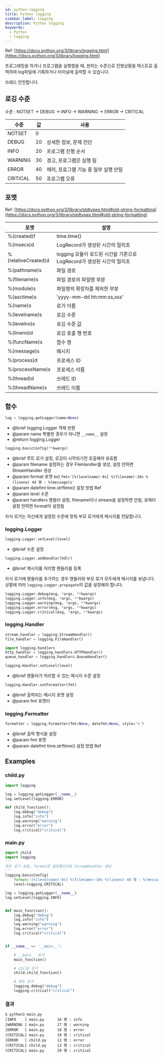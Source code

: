 ```yaml
---
id: python-logging
title: Python logging
sidebar_label: logging
description: Python logging
keywords:
  - Python
  - logging
---
```


Ref: [https://docs.python.org/3/library/logging.html](https://docs.python.org/3/library/logging.html)

프로그래밍을 하거나 프로그램을 실행했을 때, 원하는 수준으로 진행상황을 텍스트로 출력하여 log파일에 기록하거나 터미널에 출력할 수 있습니다.

쓰레드 안전합니다.

## 로깅 수준

수준 : NOTSET -> DEBUG -> INFO -> WARNING -> ERROR -> CRITICAL

| 수준     | 값  | 사용                                  |
| -------- | --- | ------------------------------------- |
| NOTSET   | 0   |                                       |
| DEBUG    | 10  | 상세한 정보, 문제 진단                |
| INFO     | 20  | 프로그램 진행 순서                    |
| WARNING  | 30  | 경고, 프로그램은 실행 됨              |
| ERROR    | 40  | 에러, 프로그램 기능 중 일부 실행 안됨 |
| CRITICAL | 50  | 프로그램 오류                         |

## 포맷

Ref: [https://docs.python.org/3/library/stdtypes.html#old-string-formatting](https://docs.python.org/3/library/stdtypes.html#old-string-formatting)

| 포맷                | 설명                                                                   |
| ------------------- | ---------------------------------------------------------------------- |
| %(created)f         | time.time()                                                            |
| %(msecs)d           | LogRecord가 생성된 시간의 밀리초                                       |
| %(relativeCreated)d | logging 모듈이 로드된 시간을 기준으로 LogRecord가 생성된 시간의 밀리초 |
| %(pathname)s        | 파일 경로                                                              |
| %(filename)s        | 파일 경로의 파일명 부분                                                |
| %(module)s          | 파일명의 확장자를 제외한 부분                                          |
| %(asctime)s         | 'yyyy-mm-dd hh:mm:ss,sss'                                              |
| %(name)s            | 로거 이름                                                              |
| %(levelname)s       | 로깅 수준                                                              |
| %(levelno)s         | 로깅 수준 값                                                           |
| %(lineno)d          | 로깅 호출 행 번호                                                      |
| %(funcName)s        | 함수 명                                                                |
| %(message)s         | 메시지                                                                 |
| %(process)d         | 프로세스 ID                                                            |
| %(processName)s     | 프로세스 이름                                                          |
| %(thread)d          | 쓰레드 ID                                                              |
| %(threadName)s      | 쓰레드 이름                                                            |

## 함수

```python
log = logging.getLogger(name=None)
```

- @brief logging.Logger 객체 반환
- @param name 특별한 경우가 아니면 `__name__` 설정
- @return logging.Logger

```python
logging.basicConfig(**kwargs)
```

- @brief 루트 로거 설정, 로깅이 시작되기전 호출해야 유효함
- @param filename 설정하는 경우 FileHandler를 생성, 설정 안하면 StreamHandler 생성
- @param format 포맷
  ex) `fmt='[%(levelname)-8s] %(filename)-10s %(lineno) 4d 행 : %(message)s'`
- @param datefmt time.strftime() 설정 방법 Ref
- @param level 수준
- @param handlers 핸들러 설정, filename이나 stream을 설정하면 안됨, 포매터 설정 안하면 format이 설정됨

자식 로거는 자신에게 설정된 수준에 맞춰 부모 로거에게 메시지를 전달합니다.

### logging.Logger

```python
logging.Logger.setLevel(level)
```

- @brief 수준 설정

```python
logging.Logger.addHandler(hdlr)
```

- @brief 메시지를 처리할 핸들러를 등록

자식 로거에 핸들러를 추가하는 경우 핸들러와 부모 로거 모두에게 메시지를 보냅니다.
상황에 따라 `logging.Logger.propagate`의 값을 설정해야 합니다.

```python
logging.Logger.debug(msg, *args, **kwargs)
logging.Logger.info(msg, *args, **kwargs)
logging.Logger.warning(msg, *args, **kwargs)
logging.Logger.error(msg, *args, **kwargs)
logging.Logger.critical(msg, *args, **kwargs)
```

### logging.Handler

```python
stream_handler = logging.StreamHandler()
file_handler = logging.FileHandler()

import logging.handlers
http_handler = logging.handlers.HTTPHandler()
queue_handler = logging.handlers.QueueHandler()
```

```python
logging.Handler.setLevel(level)
```

- @brief 핸들러가 처리할 수 있는 메시지 수준 설정

```python
logging.Handler.setFormatter(fmt)
```

- @brief 출력되는 메시지 포맷 설정
- @param fmt 포맷터

### logging.Formatter

```python
formatter = logging.Formatter(fmt=None, datefmt=None, style='%')
```

- @brief 출력 형식을 설정
- @param fmt 포맷
- @param datefmt time.strftime() 설정 방법 Ref

## Examples

### child.py

```python
import logging

log = logging.getLogger(__name__)
log.setLevel(logging.ERROR)

def child_function():
    log.debug("debug")
    log.info("info")
    log.warning("warning")
    log.error("error")
    log.critical("critical")
```

### main.py

```python
import child
import logging
'''
루트 로거 설정, format만 설정했으므로 StreamHandler 생성
'''
logging.basicConfig(
    format='[%(levelname)-8s] %(filename)-10s %(lineno) 4d 행 : %(message)s',
    level=logging.CRITICAL)

log = logging.getLogger(__name__)
log.setLevel(logging.INFO)


def main_function():
    log.debug("debug")
    log.info("info")
    log.warning("warning")
    log.error("error")
    log.critical("critical")


if __name__ == '__main__':

    # __main__ 로거
    main_function()

    # child 로거
    child.child_function()

    # 루트 로거
    logging.debug("debug")
    logging.critical("critical")
```

### 결과

```shell {1}
$ python3 main.py
[INFO    ] main.py      16 행 : info
[WARNING ] main.py      17 행 : warning
[ERROR   ] main.py      18 행 : error
[CRITICAL] main.py      19 행 : critical
[ERROR   ] child.py     12 행 : error
[CRITICAL] child.py     13 행 : critical
[CRITICAL] main.py      29 행 : critical
```
